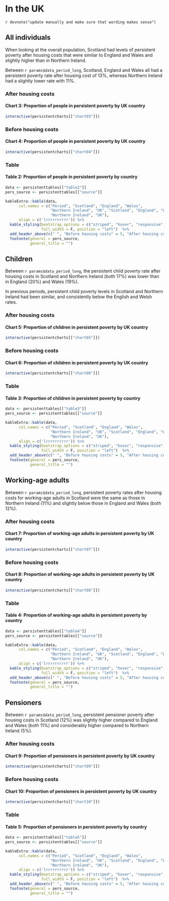 # In the UK

`r devnote("update manually and make sure that wording makes sense")`

## All individuals {.tabset}

When looking at the overall population, Scotland had levels of persistent poverty after housing costs that were similar to England and Wales and slightly higher than in Northern Ireland.

Between `r params$data_period_long`, Scotland, England and Wales all had a persistent poverty rate after housing cost of 13%, whereas Northern Ireland had a slightly lower rate with 11%. 

### After housing costs

#### Chart 3: Proportion of people in persistent poverty by UK country
```{r chart03}
interactive(persistentcharts[["chart03"]])
```

### Before housing costs

#### Chart 4: Proportion of people in persistent poverty by UK country
```{r chart04}
interactive(persistentcharts[["chart04"]])
```

### Table

#### Table 2: Proportion of people in persistent poverty by country
```{r table2}

data <- persistenttables[["table2"]]
pers_source <- persistenttables[["source"]]

kableExtra::kable(data, 
      col.names = c("Period", "Scotland", "England", "Wales", 
                    "Northern Ireland", "UK", "Scotland", "England", "Wales", 
                    "Northern Ireland", "UK"),
      align = c('lrrrrrrrrrr')) %>%
  kable_styling(bootstrap_options = c("striped", "hover", "responsive", "condensed"),
                full_width = F, position = "left")  %>%
  add_header_above(c(" ", "Before housing costs" = 5, "After housing costs" = 5)) %>%
  footnote(general = pers_source,
           general_title = "")
```

## Children {.tabset}

Between `r params$data_period_long`, the persistent child poverty rate after housing costs in Scotland and Northern Ireland (both 17%) was lower than in England (20%) and Wales (19%). 

In previous periods, persistent child poverty levels in Scotland and Northern Ireland had been similar, and consistently below the English and Welsh rates. 

### After housing costs

#### Chart 5: Proportion of children in persistent poverty by UK country
```{r chart05}
interactive(persistentcharts[["chart05"]])
```

### Before housing costs

#### Chart 6: Proportion of children in persistent poverty by UK country
```{r chart06}
interactive(persistentcharts[["chart06"]])
```

### Table

#### Table 3: Proportion of children in persistent poverty by country
```{r table3}

data <- persistenttables[["table3"]]
pers_source <- persistenttables[["source"]]

kableExtra::kable(data, 
      col.names = c("Period", "Scotland", "England", "Wales", 
                    "Northern Ireland", "UK", "Scotland", "England", "Wales", 
                    "Northern Ireland", "UK"),
      align = c('lrrrrrrrrrr')) %>%
  kable_styling(bootstrap_options = c("striped", "hover", "responsive", "condensed"),
                full_width = F, position = "left")  %>%
  add_header_above(c(" ", "Before housing costs" = 5, "After housing costs" = 5)) %>%
  footnote(general = pers_source,
           general_title = "")
```

## Working-age adults {.tabset}

Between `r params$data_period_long`, persistent poverty rates after housing costs for working-age adults in Scotland were the same as those in Northern Ireland (11%) and slightly below those in England and Wales (both 12%). 

### After housing costs

#### Chart 7: Proportion of working-age adults in persistent poverty by UK country
```{r chart07}
interactive(persistentcharts[["chart07"]])
```

### Before housing costs

#### Chart 8: Proportion of working-age adults in persistent poverty by UK country
```{r chart08}
interactive(persistentcharts[["chart08"]])
```

### Table

#### Table 4: Proportion of working-age adults in persistent poverty by country
```{r table4}

data <- persistenttables[["table4"]]
pers_source <- persistenttables[["source"]]

kableExtra::kable(data, 
      col.names = c("Period", "Scotland", "England", "Wales", 
                    "Northern Ireland", "UK", "Scotland", "England", "Wales", 
                    "Northern Ireland", "UK"),
      align = c('lrrrrrrrrrr')) %>%
  kable_styling(bootstrap_options = c("striped", "hover", "responsive", "condensed"),
                full_width = F, position = "left")  %>%
  add_header_above(c(" ", "Before housing costs" = 5, "After housing costs" = 5)) %>%
  footnote(general = pers_source,
           general_title = "")
```

## Pensioners {.tabset}

Between `r params$data_period_long`, persistent pensioner poverty after housing costs in Scotland (12%) was slightly higher compared to England and Wales (both 11%) and considerably higher compared to Northern Ireland (5%).

### After housing costs

#### Chart 9: Proportion of pensioners in persistent poverty by UK country
```{r chart09}
interactive(persistentcharts[["chart09"]])
```

### Before housing costs

#### Chart 10: Proportion of pensioners in persistent poverty by UK country
```{r chart10}
interactive(persistentcharts[["chart10"]])
```

### Table

#### Table 5: Proportion of pensioners in persistent poverty by country
```{r table5}

data <- persistenttables[["table5"]]
pers_source <- persistenttables[["source"]]

kableExtra::kable(data, 
      col.names = c("Period", "Scotland", "England", "Wales", 
                    "Northern Ireland", "UK", "Scotland", "England", "Wales", 
                    "Northern Ireland", "UK"),
      align = c('lrrrrrrrrrr')) %>%
  kable_styling(bootstrap_options = c("striped", "hover", "responsive", "condensed"),
                full_width = F, position = "left")  %>%
  add_header_above(c(" ", "Before housing costs" = 5, "After housing costs" = 5)) %>%
  footnote(general = pers_source,
           general_title = "")
```
